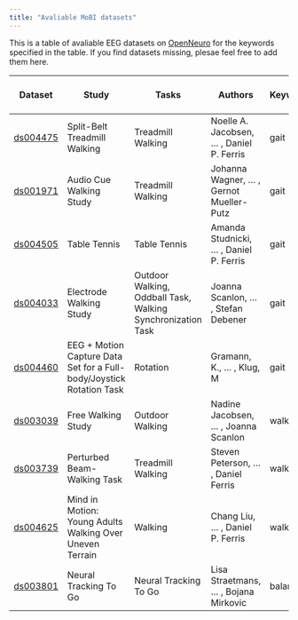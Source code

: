 ```yaml
---
title: "Avaliable MoBI datasets"
---
```


This is a table of avaliable EEG datasets on [OpenNeuro](https://openneuro.org/search/modality/eeg?query=%7B%22modality_selected%22%3A%22EEG%22%7D) for the keywords specified in the table. If you find datasets missing, plesae feel free to add them here.

| Dataset                                                       | Study                                                   | Tasks                                             | Authors                                    | Keywords | Mobility Tasks | Sampling Frequency | Participants | EEG Channels | EMG Channels | IMU Tracked Points | IMU Sensor Placement         | MoCap Channels | MoCap Sensor Placement | Misc Channel Count | Gait Events Shared |
|---------------------------------------------------------------|---------------------------------------------------------|---------------------------------------------------|--------------------------------------------|----------|----------------|--------------------|--------------|--------------|--------------|---------------------|--------------------------------|---------------|-------------------------|--------------------|-------------------|
| [ds004475](https://doi.org/10.18112/openneuro.ds004475.v1.0.3) | Split-Belt Treadmill Walking                            | Treadmill Walking                                 | Noelle A. Jacobsen, ... , Daniel P. Ferris | gait     | Yes            | 512                | 30           | 127          | 8            |                     |                                | 127           |                         | 1                  | Yes               |
| [ds001971](https://doi.org/10.18112/openneuro.ds001971.v1.1.1) | Audio Cue Walking Study                                 | Treadmill Walking                                 | Johanna Wagner, ... , Gernot Mueller-Putz  | gait     | Yes            | 512                | 20           | 108          | 4            |                     |                                |               |                         | 1                  |                   |
| [ds004505](https://doi.org/10.18112/openneuro.ds004505.v1.0.4) | Table Tennis                                            | Table Tennis                                      | Amanda Studnicki, ... , Daniel P. Ferris  | gait     | Yes            | 250                | 25           | 120          | 8            | 20                  | Backpack, forehead, lower back | 171           |                         | 0                  |                   |
| [ds004033](https://doi.org/10.18112/openneuro.ds004033.v1.0.0) | Electrode Walking Study                                 | Outdoor Walking, Oddball Task, Walking Synchronization Task | Joanna Scanlon, ... , Stefan Debener   | gait     | Yes            | 500                | 18           | 64           | 0            | 3                   | Right foot                     |               |                         | 1                  |                   |
| [ds004460](https://doi.org/10.18112/openneuro.ds004460.v1.1.0) | EEG + Motion Capture Data Set for a Full-body/Joystick Rotation Task | Rotation                                          | Gramann, K., ... , Klug, M             | gait     | Yes (Rotation) | 1000               | 20           | 160          | 0            |                     | Both feet, hips, shoulders     | 19            |                         |                    | Unclear           |
| [ds003039](https://doi.org/10.18112/openneuro.ds003039.v1.0.2) | Free Walking Study                                      | Outdoor Walking                                   | Nadine Jacobsen, ... , Joanna Scanlon     | walking  | Yes            | 500                | 19           | 64           | 0            | 3                   |                                |               |                         | 1                  |                   |
| [ds003739](https://doi.org/10.18112/openneuro.ds003739.v1.0.3) | Perturbed Beam-Walking Task                             | Treadmill Walking                                 | Steven Peterson, ... , Daniel Ferris      | walking  | Yes            | 256                | 30           | 128          | 10           | 6                   | Head, Sacrum                    | 8             |                         | 1                  |                   |
| [ds004625](https://doi.org/10.18112/openneuro.ds004625.v1.0.2) | Mind in Motion: Young Adults Walking Over Uneven Terrain | Walking                                           | Chang Liu, ... , Daniel P. Ferris         | walking  | Yes            | 500                | 32           | 120          | 8            | 13                  | Lower Back                     |               |                         | 1                  |                   |
| [ds003801](https://doi.org/10.18112/openneuro.ds003801.v1.0.0) | Neural Tracking To Go                                   | Neural Tracking To Go                             | Lisa Straetmans, ... , Bojana Mirkovic    | balance  | Yes            | 250                | 20           | 24           | 0            |                     |                                |               |                         | 0                  |                   |
